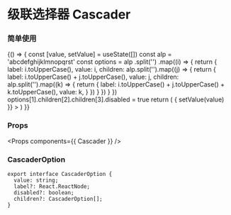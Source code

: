 
<Meta title="Cascader" component={Cascader} />

# 级联选择器 Cascader

### 简单使用

<Preview>
  <Story name="Cascader">
    {() => {
      const [value, setValue] = useState([])
      const alp = 'abcdefghijklmnopqrst'
      const options = alp
        .split('')
        .map((i) => {
          return {
            label: i.toUpperCase(),
            value: i,
            children: alp.split('').map((j) => {
              return {
                label: i.toUpperCase() + j.toUpperCase(),
                value: j,
                children: alp.split('').map((k) => {
                  return {
                    label: i.toUpperCase() + j.toUpperCase() + k.toUpperCase(),
                    value: k,
                  }
                })
              }
            })
          }
        })
      options[1].children[2].children[3].disabled = true
      return (
        <Cascader
          options={options}
          value={value}
          onChange={(value) => { setValue(value) }}
        >
        </Cascader>
      )
    }}
  </Story>
</Preview>

### Props

<Props components={{ Cascader }} />

### CascaderOption

```tsx
export interface CascaderOption {
  value: string;
  label?: React.ReactNode;
  disabled?: boolean;
  children?: CascaderOption[];
}
```